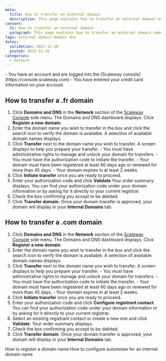 ```yaml
---
meta:
  title: How to transfer an external domain
  description: This page explains how to transfer an external domain name with Scaleway Domains and DNS.
content:
  h1: How to transfer an external domain
  paragraph: This page explains how to transfer an external domain name with Scaleway Domains and DNS.
tags: external-domain domain dns
dates:
  validation: 2022-12-28
  posted: 2022-12-28
categories:
  - network
---
```


<Macro id="iam-requirements" />

<Message type="requirement">
  - You have an account and are logged into the [Scaleway console](https://console.scaleway.com)
  - You have entered your credit card information on your account.
</Message>

## How to transfer a .fr domain

1. Click **Domains and DNS** in the **Network** section of the [Scaleway Console](https://console.scaleway.com) side menu. The Domains and DNS dashboard displays. Click **Register a new domain**:
    <Lightbox src="scaleway-register_new_domain.webp" alt="" />
2. Enter the domain name you wish to transfer in the box and click the search icon to verify the domain is available. A selection of available domain names displays.
3. Click **Transfer** next to the domain name you wish to transfer. A screen displays to help you prepare your transfer.
    <Message type="important">
        - You must have administrative rights to manage and unlock your domain for transfers.
        - You must have the authorization code to initiate the transfer.
        - Your domain must have been registered at least 60 days ago or renewed for more than 45 days.
        - Your domain expires in at least 2 weeks.
    </Message>
4. Click **Initiate transfer** once you are ready to proceed.
5. Enter your authorization code and click **Validate**.Your order summary displays.
    <Message type="tip">
     You can find your authorization code under your domain information or by asking for it directly to your current registrar.
    </Message>
6. Check the box confirming you accept to be debited.
7. Click **Transfer domain**. Once your domain transfer is approved, your domain will display in your **Internal Domains** tab.

## How to transfer a .com domain

1. Click **Domains and DNS** in the **Network** section of the [Scaleway Console](https://console.scaleway.com) side menu. The Domains and DNS dashboard displays. Click **Register a new domain**:
    <Lightbox src="scaleway-register_new_domain.webp" alt="" />
2. Enter the domain name you wish to transfer in the box and click the search icon to verify the domain is available. A selection of available domain names displays.
3. Click **Transfer** next to the domain name you wish to transfer. A screen displays to help you prepare your transfer.
    <Message type="important">
        - You must have administrative rights to manage and unlock your domain for transfers.
        - You must have the authorization code to initiate the transfer.
        - Your domain must have been registered at least 60 days ago or renewed for more than 45 days.
        - Your domain expires in at least 2 weeks.
    </Message>
4. Click **Initiate transfer** once you are ready to proceed.
5. Enter your authorization code and click **Configure registrant contact**.
    <Message type="tip">
     You can find your authorization code under your domain information or by asking for it directly to your current registrar.
    </Message>
6. Select an existing registrant contact or create a new one and click **Validate**. Your order summary displays.
7. Check the box confirming you accept to be debited.
8. Click **Transfer domain**. Once your domain transfer is approved, your domain will display in your **Internal Domains** tab.

<Navigation title="See Also">
  <PreviousButton to="/network/domains-and-dns/how-to/register-internal-domain/">How to register a domain name</PreviousButton>
  <NextButton to="/network/domains-and-dns/how-to/configure-autorenew/">How to configure autorenew for an internal domain name</NextButton>
</Navigation>